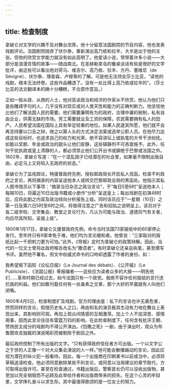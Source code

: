 ```yaml
---
---
---
```

title: 检查制度
---




拿破仑对文学的兴趣不及对舞台浓厚。他十分留意法国剧院的节目内容，他也发表戏剧评论。法国剧院抛弃了伏尔泰，重新演出高乃依和拉辛，大半是出于他的主张。但他的欣赏文学能力就没有如此高明了。他爱读小说，常带着许多小说——大部分是浪漫言情的故事——随战南北。在圣赫勒拿岛的餐桌谈话有些是很好的文学批评，由这些可以看出他对荷马、维吉尔、高乃依、拉辛、方丹、塞维尼（de Sévigné）、伏尔泰、理查森、卢梭等的了解。可是他无法领会莎士比亚，“读他的戏剧，根本无法终卷。这些作品糟透了。没有一处比得上高乃依或拉辛的”。（莎士比亚的法文翻译本的确十分糟糕，不合原作意旨。）

正如一般从政、从商的人士，他对高谈政治和经济的作家从不欣赏。他认为他们只是些雕琢字句的人，几乎没有对现实或对人类天性和能力的正确判断力。他坚信他比他们了解法国人民的需要。他们需要廉明有为的政府，合理中庸的税制，私有自由企业，供需无缺的市场。劳工需要就业及工资的保障，农民需要拥有私人的田产。人民希望法国在国际上具有举足轻重的地位。如果人民遂其所愿，他们就不会再坚持要以口舌之辩，继之以算人头的方式决定法案或选举公职人员。在他尽力达成这些目标时，也追求自己的权力和光荣，绝不容讲坛上或执笔的大爷干涉纷扰。如能以奖额、年金或政治的甜头让他们安静，这些镇静剂不可吝啬施予。此外，任何干扰执政或皇上清静的人，都必须禁止他们公开出书或摒绝于巴黎或法国之外。1802年，拿破仑写道：“在一个混乱因子已经潜在的社会里，如果毫不限制出版自由，必定马上又将陷入无政府的状态。”

拿破仑为了监视舆论，特援督政府先例，授权邮政局长开启私人信函，检录不利政府之言论，再将摘录的内容呈送他本人或转交巴黎邮政总局的黑函处。他指示其私人图书馆员以下事项：“摘录当日杂志之政治言论”，于“每日5至6时”呈送他本人；每隔10日，将最近10日出版书籍或小册作“分析”呈送皇上；每出戏剧在初演48时后，应将此剧之内容及政治倾向分析报告上级。同时该员应于“一星期（10日）之第一日及第六日5时至6时之间，将值得注意之广告和招贴之说明呈上。该员对于各二级学校、文学集会、教堂之言论行为，凡认为可能与政治、道德风气有关者，均应尽其所知，呈报上级”。

1800年1月17日，拿破仑又援督政府先例，命令当时法国73家报纸中的60家停止发行。至年终只有9家幸免于难，他们均为言论缓和者。他曾说：“三家敌对的报纸比起一千把刺刀更为可怕。”此外，《导报》定时为拿破仑的政策辩解。因此，当代的一位文士曾将此政府喉舌改名为“撒谎者”。有时拿破仑还亲自执笔，甚至撰写书评。虽然他不署名，但文中权威式命令的口吻却透露了作者的身份。如：

我希望阁下函知《论坛日报》（Le Journal des débats）、《公开报》（Le Publiciste）、《法国公报》等报编者——这些应为读者众多的大报——明告他们……革命时期已经过去，如今法国只有一个政党。我绝不容许任何报纸的言行违抗我的利益。他们如敢刊载任何有一丝毒素之文章，那个大好的早晨就有人叫他们闭嘴。



1800年4月5日，检查制度扩及戏剧。官方的理由是：私下的言谈也许无甚危害，然而同样的言论，假借历史名人之口，再由知名的演员极其生动有力地在舞台上表现出来，其影响则可观。再加上观众间情感的互相激荡，加上个人不加深思、感情用事，因而此言论往往有雷霆万钧的影响。在此检查制度下，任何含有批评王朝、赞扬民主成分的戏剧均不得公开演出。《恺撒之死》一剧，由于演出时，观众为布鲁图攻击独裁的演说喝彩而被剔除于剧目之外。

最后政府控制了所有出版的文字。“只有获得政府信任者方可出版。一个以文字公之于世的人正像一个对大众集会演说的人一样。”他可能会散播煽动的言论，因此应视为潜在的纵火犯一般看待。因此，每一个出版商在印刷某书以前或当中，必须将草稿送请检查。他必须同意删除某些不利言论，或同意以当局建议的章节取代，方可取得出版许可。甚至在检查通过，书籍出版后，警察首长仍可以没收出版物，甚至加以完全销毁而不必顾及此举给作者和出版商带来的损失。在这个心灵的牢狱里，文学挣扎奋斗以求生存。其中最值得歌颂的是一位女士的努力。